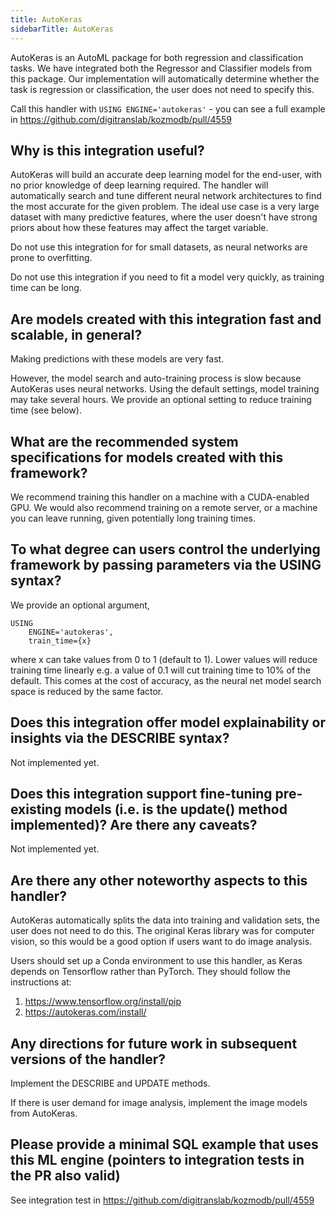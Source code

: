 ```yaml
---
title: AutoKeras
sidebarTitle: AutoKeras
---
```



AutoKeras is an AutoML package for both regression and classification tasks.
We have integrated both the Regressor and Classifier models from this package.
Our implementation will automatically determine whether the task is regression or classification, the user does not need to specify this.

Call this handler with
`USING ENGINE='autokeras'` - you can see a full example in https://github.com/digitranslab/kozmodb/pull/4559

## Why is this integration useful?

AutoKeras will build an accurate deep learning model for the end-user, with no prior knowledge of deep learning required.
The handler will automatically search and tune different neural network architectures to find the most accurate for the given problem.
The ideal use case is a very large dataset with many predictive features, where the user doesn't have strong priors about how these features may affect the target variable.

Do not use this integration for for small datasets, as neural networks are prone to overfitting.

Do not use this integration if you need to fit a model very quickly, as training time can be long.

## Are models created with this integration fast and scalable, in general?
Making predictions with these models are very fast.

However, the model search and auto-training process is slow because AutoKeras uses neural networks. Using the default settings, model training may take several hours. We provide an optional setting to reduce training time (see below).


## What are the recommended system specifications for models created with this framework?
We recommend training this handler on a machine with a CUDA-enabled GPU.
We would also recommend training on a remote server, or a machine you can leave running, given potentially long training times.

## To what degree can users control the underlying framework by passing parameters via the USING syntax?
We provide an optional argument,

```
USING
    ENGINE='autokeras',
    train_time={x}
```

where x can take values from 0 to 1 (default to 1). Lower values will reduce training time linearly e.g. a value of 0.1 will cut training time to 10% of the default. This comes at the cost of accuracy, as the neural net model search space is reduced by the same factor.

## Does this integration offer model explainability or insights via the DESCRIBE syntax?
Not implemented yet.

## Does this integration support fine-tuning pre-existing models (i.e. is the update() method implemented)? Are there any caveats?
Not implemented yet.

## Are there any other noteworthy aspects to this handler?
AutoKeras automatically splits the data into training and validation sets, the user does not need to do this.
The original Keras library was for computer vision, so this would be a good option if users want to do image analysis.

Users should set up a Conda environment to use this handler, as Keras depends on Tensorflow rather than PyTorch.
They should follow the instructions at:
1. https://www.tensorflow.org/install/pip
2. https://autokeras.com/install/

## Any directions for future work in subsequent versions of the handler?
Implement the DESCRIBE and UPDATE methods.

If there is user demand for image analysis, implement the image models from AutoKeras.

## Please provide a minimal SQL example that uses this ML engine (pointers to integration tests in the PR also valid)
See integration test in https://github.com/digitranslab/kozmodb/pull/4559

